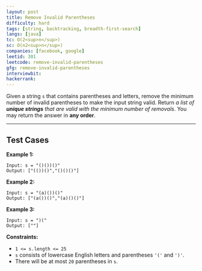 ```yaml
---
layout: post
title: Remove Invalid Parentheses
difficulty: hard
tags: [string, backtracking, breadth-first-search]
langs: [java]
tc: O(2<sup>n</sup>)
sc: O(n2<sup>n</sup>)
companies: [facebook, google]
leetid: 301
leetcode: remove-invalid-parentheses
gfg: remove-invalid-parentheses
interviewbit: 
hackerrank: 
---
```

Given a string `s` that contains parentheses and letters, remove the minimum number of invalid parentheses to make the input string valid.
Return *a list of **unique strings** that are valid with the minimum number of removals*. You may return the answer in **any order**.

---
## Test Cases
**Example 1:**
```
Input: s = "()())()"
Output: ["(())()","()()()"]
```

**Example 2:**
```
Input: s = "(a)())()"
Output: ["(a())()","(a)()()"]
```

**Example 3:**
```
Input: s = ")("
Output: [""]
```
 
**Constraints:**
	
* `1 <= s.length <= 25`
* `s` consists of lowercase English letters and parentheses `'('` and `')'`.
* There will be at most `20` parentheses in `s`.


